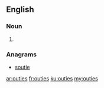 ==English==

===Noun===
{{head|en|plural}}

# {{plural of|outie|lang=en|nocat=1}}

===Anagrams===
* [[soutie#English|soutie]]

[[ar:outies]]
[[fr:outies]]
[[ku:outies]]
[[my:outies]]